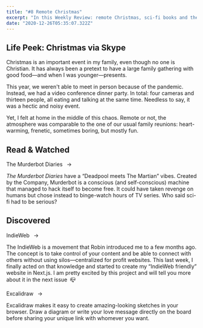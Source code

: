 ```yaml
---
title: "#8 Remote Christmas"
excerpt: "In this Weekly Review: remote Christmas, sci-fi books and the IndieWeb"
date: "2020-12-26T05:35:07.322Z"
---
```


## Life Peek: Christmas via Skype

Christmas is an important event in my family, even though no one is Christian. It has always been a pretext to have a large family gathering with good food—and when I was younger—presents.

This year, we weren't able to meet in person because of the pandemic. Instead, we had a video conference dinner party. In total: four cameras and thirteen people, all eating and talking at the same time. Needless to say, it was a hectic and noisy event.

Yet, I felt at home in the middle of this chaos. Remote or not, the atmosphere was comparable to the one of our usual family reunions: heart-warming, frenetic, sometimes boring, but mostly fun.

## Read & Watched

<Flex>
  <Column size="1/3">
    <p>
      <Link href="https://en.wikipedia.org/wiki/The_Murderbot_Diaries">
        The Murderbot Diaries
      </Link>
      &ensp;→
    </p>
  </Column>
  <Column size="2/3">
    <p>
      <em>The Murderbot Diaries</em> have a “Deadpool meets The Martian” vibes.
      Created by the Company, Murderbot is a conscious (and self-conscious)
      machine that managed to hack itself to become free. It could have taken
      revenge on humans but chose instead to binge-watch hours of TV series. Who
      said sci-fi had to be serious?
    </p>
  </Column>
</Flex>

## Discovered

<Flex>
  <Column size="1/3">
    <p>
      <Link href="https://indieweb.org/">IndieWeb</Link>
      &ensp;→
    </p>
  </Column>
  <Column size="2/3">
    <p>
      The IndieWeb is a movement that Robin introduced me to a few months ago.
      The concept is to take control of your content and be able to connect with
      others without using silos—centralized for profit websites. This last
      week, I finally acted on that knowledge and started to create my “IndieWeb
      friendly” website in Next.js. I am pretty excited by this project and will
      tell you more about it in the next issue&ensp;📪
    </p>
  </Column>
</Flex>
<Flex>
  <Column size="1/3">
    <p>
      <Link href="https://excalidraw.com/">Excalidraw</Link>
      &ensp;→
    </p>
  </Column>
  <Column size="2/3">
    <p>
      Excalidraw makes it easy to create amazing-looking sketches in your
      browser. Draw a diagram or write your love message directly on the board
      before sharing your unique link with whomever you want.
    </p>
  </Column>
</Flex>
